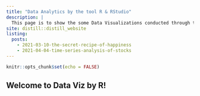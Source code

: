 ```yaml
---
title: "Data Analytics by the tool R & RStudio"
description: |
  This page is to show the some Data Visualizations conducted through the R.
site: distill::distill_website
listing: 
  posts:
    - 2021-03-10-the-secret-recipe-of-happiness
    - 2021-04-04-time-series-analysis-of-stocks
---
```



```r
knitr::opts_chunk$set(echo = FALSE)
```

## Welcome to Data Viz by R!
